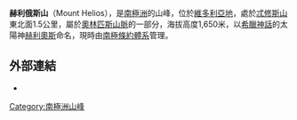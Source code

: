 {{Unreferenced|time=2017-02-19T07:59:20+00:00}}
{{coord|77|26|52|S|162|19|37|E|source:GNIS|display=title}}

'''赫利俄斯山'''（Mount Helios），是[[南極洲|南極洲]]的山峰，位於[[維多利亞地|維多利亞地]]，處於[[忒修斯山|忒修斯山]]東北面1.5公里，屬於[[奧林匹斯山脈|奧林匹斯山脈]]的一部分，海拔高度1,650米，以[[希臘神話|希臘神話]]的太陽神[[赫利奧斯|赫利奧斯]]命名，現時由[[南極條約體系|南極條約體系]]管理。

==外部連結==
*{{cite gnis | type = antarid | id = 17384| name = Helios, Mount | accessdate = 2012-06-09}}

{{DEFAULTSORT:Mount Helios}}
[[Category:南極洲山峰|Category:南極洲山峰]]


{{McMurdoDryValleys-geo-stub}}